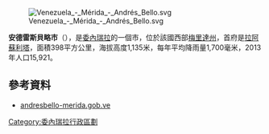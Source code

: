 [[Image:Venezuela_-_Mérida_-_Andrés_Bello.svg|right]]

'''安德雷斯貝略市'''（{{lang-es|Municipio Andrés Bello}}），是[[委內瑞拉|委內瑞拉]]的一個市，位於該國西部[[梅里達州|梅里達州]]，首府是[[拉阿蘇利塔|拉阿蘇利塔]]，面積398平方公里，海拔高度1,135米，每年平均降雨量1,700毫米，2013年人口15,921。

==參考資料==
*[http://andresbello-merida.gob.ve/ andresbello-merida.gob.ve] {{Wayback|url=http://andresbello-merida.gob.ve/ |date=20211231151309 }} {{es icon}}

{{coord|8.7143|N|71.4451|W|source:wikidata-and-enwiki-cat-tree_region:VE|display=title}}

{{Venezuela-geo-stub}}
[[Category:委內瑞拉行政區劃|Category:委內瑞拉行政區劃]]